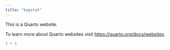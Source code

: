 ```yaml
---
title: "kagstat"
---
```


This is a Quarto website.

To learn more about Quarto websites visit <https://quarto.org/docs/websites>.

```r
1 + 1
```
